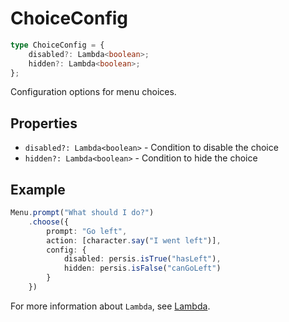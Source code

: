 # ChoiceConfig

```ts
type ChoiceConfig = {
    disabled?: Lambda<boolean>;
    hidden?: Lambda<boolean>;
};
```

Configuration options for menu choices.

## Properties

- `disabled?: Lambda<boolean>` - Condition to disable the choice
- `hidden?: Lambda<boolean>` - Condition to hide the choice

## Example

```ts
Menu.prompt("What should I do?")
    .choose({
        prompt: "Go left",
        action: [character.say("I went left")],
        config: {
            disabled: persis.isTrue("hasLeft"),
            hidden: persis.isFalse("canGoLeft")
        }
    })
```

For more information about `Lambda`, see [Lambda](./Lambda).

